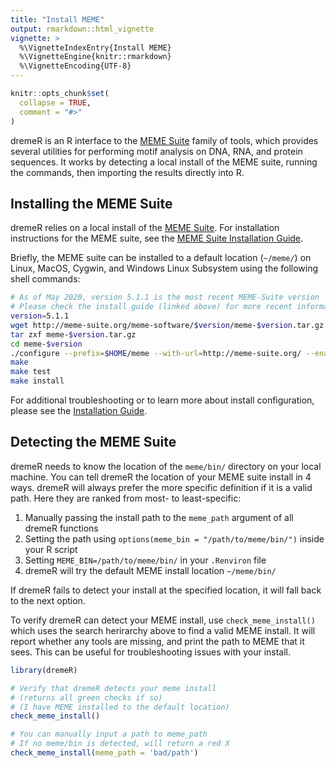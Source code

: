 ```yaml
---
title: "Install MEME"
output: rmarkdown::html_vignette
vignette: >
  %\VignetteIndexEntry{Install MEME}
  %\VignetteEngine{knitr::rmarkdown}
  %\VignetteEncoding{UTF-8}
---
```


```r
knitr::opts_chunk$set(
  collapse = TRUE,
  comment = "#>"
)
```

dremeR is an R interface to the [MEME Suite](http://meme-suite.org/) family of tools,
which provides several utilities for performing motif analysis on DNA, RNA, and
protein sequences. It works by detecting a local install of the MEME suite,
running the commands, then importing the results directly into R.

## Installing the MEME Suite

dremeR relies on a local install of the [MEME Suite](http://meme-suite.org/).
For installation instructions for the MEME suite, see the [MEME Suite Installation Guide](http://meme-suite.org/doc/install.html?man_type=web).

Briefly, the MEME suite can be installed to a default location (`~/meme/`) on
Linux, MacOS, Cygwin, and Windows Linux Subsystem using the following shell
commands:

```bash
# As of May 2020, version 5.1.1 is the most recent MEME-Suite version
# Please check the install guide (linked above) for more recent information
version=5.1.1
wget http://meme-suite.org/meme-software/$version/meme-$version.tar.gz
tar zxf meme-$version.tar.gz
cd meme-$version
./configure --prefix=$HOME/meme --with-url=http://meme-suite.org/ --enable-build-libxml2 --enable-build-libxslt
make
make test
make install
```

For additional troubleshooting or to learn more about install configuration, please see the [Installation Guide](http://meme-suite.org/doc/install.html?man_type=web).

## Detecting the MEME Suite

dremeR needs to know the location of the `meme/bin/` directory on your local machine.
You can tell dremeR the location of your MEME suite install in 4 ways. dremeR
will always prefer the more specific definition if it is a valid path. Here they
are ranked from most- to least-specific:

1. Manually passing the install path to the `meme_path` argument of all dremeR functions
2. Setting the path using `options(meme_bin = "/path/to/meme/bin/")` inside your R script
3. Setting `MEME_BIN=/path/to/meme/bin/` in your `.Renviron` file
4. dremeR will try the default MEME install location `~/meme/bin/`

If dremeR fails to detect your install at the specified location, it will fall
back to the next option.

To verify dremeR can detect your MEME install, use `check_meme_install()` which
uses the search herirarchy above to find a valid MEME install. It will report
whether any tools are missing, and print the path to MEME that it sees. This can
be useful for troubleshooting issues with your install.

```r
library(dremeR)

# Verify that dremeR detects your meme install
# (returns all green checks if so)
# (I have MEME installed to the default location)
check_meme_install()
```

```r
# You can manually input a path to meme_path
# If no meme/bin is detected, will return a red X
check_meme_install(meme_path = 'bad/path')
```
